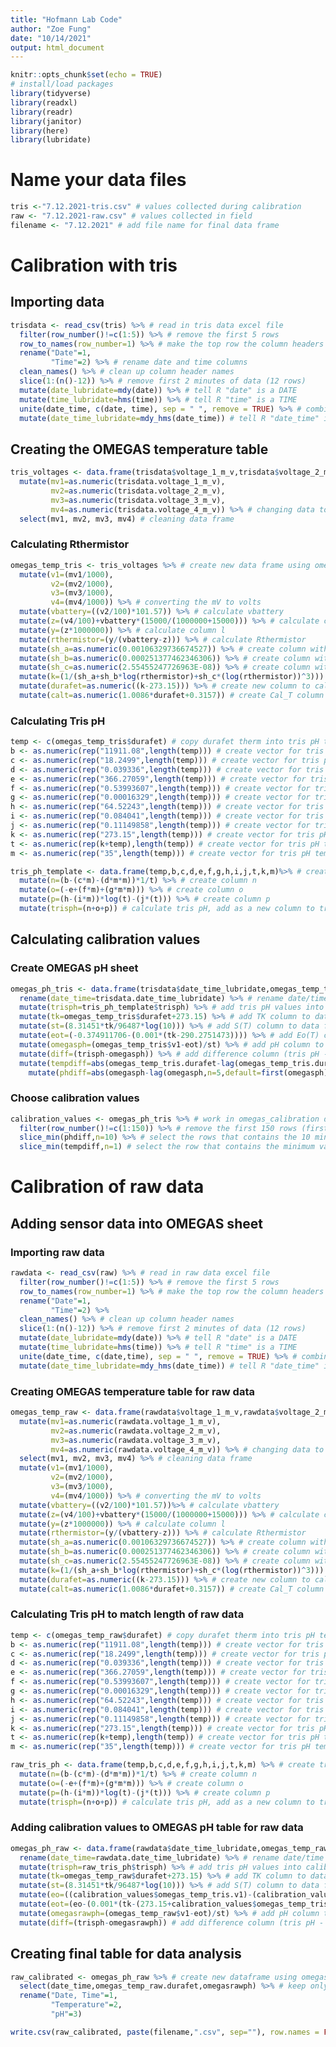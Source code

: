 ```yaml
---
title: "Hofmann Lab Code"
author: "Zoe Fung"
date: "10/14/2021"
output: html_document
---
```


```r
knitr::opts_chunk$set(echo = TRUE)
# install/load packages
library(tidyverse)
library(readxl)
library(readr)
library(janitor)
library(here)
library(lubridate)
```

# Name your data files
```r
tris <-"7.12.2021-tris.csv" # values collected during calibration
raw <- "7.12.2021-raw.csv" # values collected in field
filename <- "7.12.2021" # add file name for final data frame
```

# Calibration with tris
## Importing data
```r
trisdata <- read_csv(tris) %>% # read in tris data excel file
  filter(row_number()!=c(1:5)) %>% # remove the first 5 rows
  row_to_names(row_number=1) %>% # make the top row the column headers
  rename("Date"=1,
         "Time"=2) %>% # rename date and time columns
  clean_names() %>% # clean up column header names
  slice(1:(n()-12)) %>% # remove first 2 minutes of data (12 rows)
  mutate(date_lubridate=mdy(date)) %>% # tell R "date" is a DATE
  mutate(time_lubridate=hms(time)) %>% # tell R "time" is a TIME
  unite(date_time, c(date, time), sep = " ", remove = TRUE) %>% # combine the date and time columns
  mutate(date_time_lubridate=mdy_hms(date_time)) # tell R "date_time" is a DATE and a TIME
```

## Creating the OMEGAS temperature table
```r
tris_voltages <- data.frame(trisdata$voltage_1_m_v,trisdata$voltage_2_m_v,trisdata$voltage_3_m_v,trisdata$voltage_4_m_v) %>% # create OMEGAS data frame with the tris voltages
  mutate(mv1=as.numeric(trisdata.voltage_1_m_v),
         mv2=as.numeric(trisdata.voltage_2_m_v),
         mv3=as.numeric(trisdata.voltage_3_m_v),
         mv4=as.numeric(trisdata.voltage_4_m_v)) %>% # changing data to numeric arguments
  select(mv1, mv2, mv3, mv4) # cleaning data frame
```

### Calculating Rthermistor
```r
omegas_temp_tris <- tris_voltages %>% # create new data frame using omegas values
  mutate(v1=(mv1/1000),
         v2=(mv2/1000),
         v3=(mv3/1000),
         v4=(mv4/1000)) %>% # converting the mV to volts
  mutate(vbattery=((v2/100)*101.57)) %>% # calculate vbattery
  mutate(z=(v4/100)+vbattery*(15000/(1000000+15000))) %>% # calculate column k
  mutate(y=(z*1000000)) %>% # calculate column l
  mutate(rthermistor=(y/(vbattery-z))) %>% # calculate Rthermistor
  mutate(sh_a=as.numeric(0.00106329736674527)) %>% # create column with Steinhart constant A
  mutate(sh_b=as.numeric(0.000251377462346306)) %>% # create column with Steinhart constant B
  mutate(sh_c=as.numeric(2.55455247726963E-08)) %>% # create column with Steinhart constant C
  mutate(k=(1/(sh_a+sh_b*log(rthermistor)+sh_c*(log(rthermistor))^3))) %>% # create column to calculate intermediate value K
  mutate(durafet=as.numeric((k-273.15))) %>% # create new column to calculate durafet therm 
  mutate(calt=as.numeric(1.0086*durafet+0.3157)) # create Cal_T column (does not get used for further calibration)
```

### Calculating Tris pH
```r
temp <- c(omegas_temp_tris$durafet) # copy durafet therm into tris pH template
b <- as.numeric(rep("11911.08",length(temp))) # create vector for tris pH template column b
c <- as.numeric(rep("18.2499",length(temp))) # create vector for tris pH template column c
d <- as.numeric(rep("0.039336",length(temp))) # create vector for tris pH template column d
e <- as.numeric(rep("366.27059",length(temp))) # create vector for tris pH template column e
f <- as.numeric(rep("0.53993607",length(temp))) # create vector for tris pH template column f
g <- as.numeric(rep("0.00016329",length(temp))) # create vector for tris pH template column g
h <- as.numeric(rep("64.52243",length(temp))) # create vector for tris pH template column h
i <- as.numeric(rep("0.084041",length(temp))) # create vector for tris pH template column i
j <- as.numeric(rep("0.11149858",length(temp))) # create vector for tris pH template column j
k <- as.numeric(rep("273.15",length(temp))) # create vector for tris pH template column k
t <- as.numeric(rep(k+temp),length(temp)) # create vector for tris pH template column t
m <- as.numeric(rep("35",length(temp))) # create vector for tris pH template column m

tris_ph_template <- data.frame(temp,b,c,d,e,f,g,h,i,j,t,k,m)%>% # create tris pH template as a data frame with all above columns
  mutate(n=(b-(c*m)-(d*m*m))*1/t) %>% # create column n
  mutate(o=(-e+(f*m)+(g*m*m))) %>% # create column o
  mutate(p=(h-(i*m))*log(t)-(j*(t))) %>% # create column p
  mutate(trisph=(n+o+p)) # calculate tris pH, add as a new column to tris pH template data frame
```

## Calculating calibration values
### Create OMEGAS pH sheet
```r
omegas_ph_tris <- data.frame(trisdata$date_time_lubridate,omegas_temp_tris$durafet,omegas_temp_tris$v1) %>% # create data frame with durafet therm and voltage 1 values
  rename(date_time=trisdata.date_time_lubridate) %>% # rename date/time column from trisdata data frame
  mutate(trisph=tris_ph_template$trisph) %>% # add tris pH values into calibration dataframe 
  mutate(tk=omegas_temp_tris$durafet+273.15) %>% # add TK column to data frame
  mutate(st=(8.31451*tk/96487*log(10))) %>% # add S(T) column to data frame
  mutate(eot=(-0.374911706-(0.001*(tk-290.2751473)))) %>% # add Eo(T) column to data frame
  mutate(omegasph=(omegas_temp_tris$v1-eot)/st) %>% # add pH column to data frame
  mutate(diff=(trisph-omegasph)) %>% # add difference column (tris pH - omegas pH) to data frame
  mutate(tempdiff=abs(omegas_temp_tris.durafet-lag(omegas_temp_tris.durafet,n=5,default=first(omegas_temp_tris.durafet)))) %>% # find difference between two temp measurements 5 rows apart to identify where temperature stabilizes
    mutate(phdiff=abs(omegasph-lag(omegasph,n=5,default=first(omegasph)))) # find difference between two pH measurements 5 rows apart to identify where pH stabilizes
```

### Choose calibration values
```r
calibration_values <- omegas_ph_tris %>% # work in omegas_calibration dataframe
  filter(row_number()!=c(1:150)) %>% # remove the first 150 rows (first 30 minutes of data)
  slice_min(phdiff,n=10) %>% # select the rows that contains the 10 minimum values of change in pH over time 
  slice_min(tempdiff,n=1) # select the row that contains the minimum value of change in temperature over time in within the 10 lowest temp differences
```

# Calibration of raw data
## Adding sensor data into OMEGAS sheet 
### Importing raw data
```r
rawdata <- read_csv(raw) %>% # read in raw data excel file
  filter(row_number()!=c(1:5)) %>% # remove the first 5 rows
  row_to_names(row_number=1) %>% # make the top row the column headers
  rename("Date"=1,
         "Time"=2) %>%
  clean_names() %>% # clean up column header names
  slice(1:(n()-12)) %>% # remove first 2 minutes of data (12 rows)
  mutate(date_lubridate=mdy(date)) %>% # tell R "date" is a DATE
  mutate(time_lubridate=hms(time)) %>% # tell R "time" is a TIME
  unite(date_time, c(date,time), sep = " ", remove = TRUE) %>% # combine the date and time columns
  mutate(date_time_lubridate=mdy_hms(date_time)) # tell R "date_time" is a DATE and a TIME
```

### Creating OMEGAS temperature table for raw data
```r
omegas_temp_raw <- data.frame(rawdata$voltage_1_m_v,rawdata$voltage_2_m_v,rawdata$voltage_3_m_v,rawdata$voltage_4_m_v) %>% # create OMEGAS data frame with the raw voltages
  mutate(mv1=as.numeric(rawdata.voltage_1_m_v),
         mv2=as.numeric(rawdata.voltage_2_m_v),
         mv3=as.numeric(rawdata.voltage_3_m_v),
         mv4=as.numeric(rawdata.voltage_4_m_v)) %>% # changing data to numeric arguments
  select(mv1, mv2, mv3, mv4) %>% # cleaning data frame 
  mutate(v1=(mv1/1000),
         v2=(mv2/1000),
         v3=(mv3/1000),
         v4=(mv4/1000)) %>% # converting the mV to volts
  mutate(vbattery=((v2/100)*101.57))%>% # calculate vbattery
  mutate(z=(v4/100)+vbattery*(15000/(1000000+15000))) %>% # calculate column k
  mutate(y=(z*1000000)) %>% # calculate column l
  mutate(rthermistor=(y/(vbattery-z))) %>% # calculate Rthermistor
  mutate(sh_a=as.numeric(0.00106329736674527)) %>% # create column with Steinhart constant A
  mutate(sh_b=as.numeric(0.000251377462346306)) %>% # create column with Steinhart constant B
  mutate(sh_c=as.numeric(2.55455247726963E-08)) %>% # create column with Steinhart constant C
  mutate(k=(1/(sh_a+sh_b*log(rthermistor)+sh_c*(log(rthermistor))^3))) %>% # create column to calculate intermediate value K
  mutate(durafet=as.numeric((k-273.15))) %>% # create new column to calculate durafet therm 
  mutate(calt=as.numeric(1.0086*durafet+0.3157)) # create Cal_T column (does not get used for further calibration)
```

### Calculating Tris pH to match length of raw data 
```r
temp <- c(omegas_temp_raw$durafet) # copy durafet therm into tris pH template
b <- as.numeric(rep("11911.08",length(temp))) # create vector for tris pH template column b
c <- as.numeric(rep("18.2499",length(temp))) # create vector for tris pH template column c
d <- as.numeric(rep("0.039336",length(temp))) # create vector for tris pH template column d
e <- as.numeric(rep("366.27059",length(temp))) # create vector for tris pH template column e
f <- as.numeric(rep("0.53993607",length(temp))) # create vector for tris pH template column f
g <- as.numeric(rep("0.00016329",length(temp))) # create vector for tris pH template column g
h <- as.numeric(rep("64.52243",length(temp))) # create vector for tris pH template column h
i <- as.numeric(rep("0.084041",length(temp))) # create vector for tris pH template column i
j <- as.numeric(rep("0.11149858",length(temp))) # create vector for tris pH template column j
k <- as.numeric(rep("273.15",length(temp))) # create vector for tris pH template column k
t <- as.numeric(rep(k+temp),length(temp)) # create vector for tris pH template column t
m <- as.numeric(rep("35",length(temp))) # create vector for tris pH template column m

raw_tris_ph <- data.frame(temp,b,c,d,e,f,g,h,i,j,t,k,m) %>% # create tris pH template as a data frame with all above columns
  mutate(n=(b-(c*m)-(d*m*m))*1/t) %>% # create column n
  mutate(o=(-e+(f*m)+(g*m*m))) %>% # create column o
  mutate(p=(h-(i*m))*log(t)-(j*(t))) %>% # create column p
  mutate(trisph=(n+o+p)) # calculate tris pH, add as a new column to tris pH template data frame
```

### Adding calibration values to OMEGAS pH table for raw data
```r
omegas_ph_raw <- data.frame(rawdata$date_time_lubridate,omegas_temp_raw$durafet,omegas_temp_raw$v1) %>% # create data frame with durafet therm and voltage 1 values
  rename(date_time=rawdata.date_time_lubridate) %>% # rename date/time column from trisdata data frame
  mutate(trisph=raw_tris_ph$trisph) %>% # add tris pH values into calibration dataframe TRIS PH IS NOT THE SAME LENGTH AS THE RAW DATA
  mutate(tk=omegas_temp_raw$durafet+273.15) %>% # add TK column to data frame
  mutate(st=(8.31451*tk/96487*log(10))) %>% # add S(T) column to data frame
  mutate(eo=((calibration_values$omegas_temp_tris.v1)-(calibration_values$omegasph)*8.31451*(273.15+calibration_values$omegas_temp_tris.durafet)*log(10)/96487)) %>% # calculate eo value using calibration values
  mutate(eot=(eo-(0.001*(tk-(273.15+calibration_values$omegas_temp_tris.durafet))))) %>% # add Eo(T) column to data frame
  mutate(omegasrawph=(omegas_temp_raw$v1-eot)/st) %>% # add pH column to data frame
  mutate(diff=(trisph-omegasrawph)) # add difference column (tris pH - omegas pH) to data frame
```
  
## Creating final table for data analysis
```r
raw_calibrated <- omegas_ph_raw %>% # create new dataframe using omegasph_raw data
  select(date_time,omegas_temp_raw.durafet,omegasrawph) %>% # keep only date/time, temperature, and pH columns
  rename("Date, Time"=1,
         "Temperature"=2,
         "pH"=3)

write.csv(raw_calibrated, paste(filename,".csv", sep=""), row.names = FALSE) # create csv with final processed data
```
